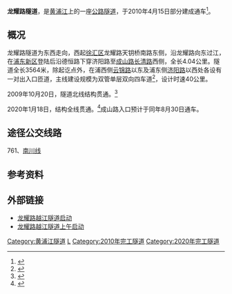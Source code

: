 {{Infobox tunnel
| name          = 龙耀路隧道
| image         = <!-- 缺图 -->
| caption       = 
| start         = [[龙耀路|龙耀路]][[龙吴路|龙吴路]]
| end           = [[成山路|成山路]][[长清路|长清路]]
| open          = 主线（除成山路入口）：2010年4月15日<br />成山路入口：2020年8月30日<ref>{{Cite web|title=上海：龙耀路越江隧道东延伸工程周日晚通车，配套交通组织方案公布|url=https://n.eastday.com/pnews/1598602747026627|accessdate=2020-08-28|author=|date=|format=|work=sh.eastday.com|publisher=|language=}}</ref>
| length        = 4.04[[公里|公里]]
| lanes         = 4
| speed         = 40公里每小时
| toll          = 免费
}}
'''龙耀路隧道'''，是[[黄浦江|黄浦江]]上的一座[[公路|公路]][[隧道|隧道]]，于2010年4月15日部分建成通车<ref>{{cite web|title=龙耀路隧道昨晚通车 世博配套工程主体全部竣工|publisher=eastday.com|date=2010-04-16|url=http://ld.eastday.com/l/20100416/u1a724377.html|accessdate=2010-04-17|archive-url=https://web.archive.org/web/20150606215840/http://ld.eastday.com/l/20100416/u1a724377.html|archive-date=2015-06-06|dead-url=yes}}</ref>。

== 概况 ==
龙耀路隧道为东西走向，西起[[徐汇区|徐汇区]]龙耀路天钥桥南路东侧，沿龙耀路向东过江，在[[浦东新区|浦东新区]]登陆后沿德恒路下穿济阳路至[[成山路|成山路]][[长清路|长清路]]西侧，全长4.04公里。隧道全长3564米，除起讫点外，在浦西侧[[云锦路|云锦路]]以东及浦东侧[[济阳路|济阳路]]以西处各设有一对出入口匝道，主线建设规模为双管单层双向四车道<ref>{{Cite web|title=龙耀路越江隧道工程结构全线贯通|url=http://wap.sh.gov.cn/nw2/nw2314/nw2315/nw17239/nw17240/u21aw1420509.html|accessdate=2020-06-05|work=wap.sh.gov.cn|archive-date=2020-06-05|archive-url=https://web.archive.org/web/20200605074004/http://wap.sh.gov.cn/nw2/nw2314/nw2315/nw17239/nw17240/u21aw1420509.html|dead-url=yes}}</ref>，设计时速40公里。

2009年10月20日，隧道北线结构贯通。<ref>{{cite web|title=上海龙耀路越江隧道北线结构贯通(原载《劳动报》)|publisher=eastday.com|date=2009-10-21|url=http://ld.eastday.com/l/20091021/u1a644454.html|accessdate=2009-10-21|archive-url=https://web.archive.org/web/20091028182545/http://ld.eastday.com/l/20091021/u1a644454.html|archive-date=2009-10-28|dead-url=yes}}</ref>

2020年1月18日，结构全线贯通。<ref>{{Cite web|title=上海龙耀路越江隧道（济阳路～长清路）结构全线贯通 有望今年三季度试通车|url=http://sh.people.com.cn/n2/2020/0118/c134768-33727832.html|accessdate=2020-06-05|author=|date=|format=|work=sh.people.com.cn|publisher=|language=|archive-date=2020-06-05|archive-url=https://web.archive.org/web/20200605041621/http://sh.people.com.cn/n2/2020/0118/c134768-33727832.html|dead-url=no}}</ref>成山路入口预计于同年8月30日通车。

== 途径公交线路 ==
761、[[上海公交南川线|南川线]]

==参考资料==
<references/>

== 外部链接 ==
*[http://sh.eastday.com/eastday/ldms/l/20080428/u1a424863.html 龙耀路越江隧道启动]{{Wayback|url=http://sh.eastday.com/eastday/ldms/l/20080428/u1a424863.html |date=20150607022210 }}
*[https://web.archive.org/web/20160305005828/http://sh.xinmin.cn/shizheng/2008/04/27/1130709.html 龙耀路越江隧道上午启动]

{{上海桥隧}}
{{Crossings navbox
|structure= Crossings
|place= [[黄浦江|黄浦江]]
|bridge= 龙耀路隧道
|bridge signs= 
|upstream= [[上海轨道交通11号线|轨道交通11号线区间隧道]]
|upstream signs= [[File:SML11.svg|10px]]
|downstream= [[上海轨道交通7号线|轨道交通7号线区间隧道]]
|downstream signs= [[File:SML7.svg|10px]]
}}
[[Category:黄浦江隧道|Category:黄浦江隧道]]
[[Category:中国公路隧道|L]]
[[Category:2010年完工隧道|Category:2010年完工隧道]]
[[Category:2020年完工隧道|Category:2020年完工隧道]]